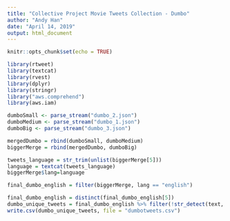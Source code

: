 ---
title: "Collective Project Movie Tweets Collection - Dumbo"
author: "Andy Han"
date: "April 14, 2019"
output: html_document
---

```{r setup, include=FALSE}
knitr::opts_chunk$set(echo = TRUE)
```

```{r}
library(rtweet)
library(textcat)
library(rvest)
library(dplyr)
library(stringr)
library("aws.comprehend")
library(aws.iam)
```

```{r cars}
dumboSmall <- parse_stream("dumbo_2.json")
dumboMedium <- parse_stream("dumbo_1.json")
dumboBig <- parse_stream("dumbo_3.json")
```
```{r}
mergedDumbo = rbind(dumboSmall, dumboMedium)
biggerMerge = rbind(mergedDumbo, dumboBig)
```

```{r}
tweets_language = str_trim(unlist(biggerMerge[5]))
language = textcat(tweets_language)
biggerMerge$lang=language
```

```{r}
final_dumbo_english = filter(biggerMerge, lang == "english")
```

```{r}
final_dumbo_english = distinct(final_dumbo_english[5])
dumbo_unique_tweets = final_dumbo_english %>% filter(!str_detect(text, pattern="From the Boxing Ring to 'Dumbo':"), !str_detect(text,pattern = "#Dumbo is the #1 movie in the world."), !str_detect(text, pattern = "5 reasons why Disney's live-action 'Dumbo' failed"), !str_detect(text, pattern = "'Dumbo' Soars to Top Spot at the Box Office"), !str_detect(text, pattern = "https://"))
write.csv(dumbo_unique_tweets, file = "dumbotweets.csv")
```
